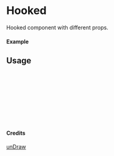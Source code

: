 
<Meta of={Hooked} title="unDraw/Hooked" />

# Hooked

Hooked component with different props.

#### Example

<Canvas of={Hooked.Primary} />

## Usage

```ts
import { Hooked } from "yadl-ui";

const Example = () => {
  return (
      <Hooked />
  );
};

export default Example;
```

#### Credits
[unDraw](https://undraw.co/illustrations)
